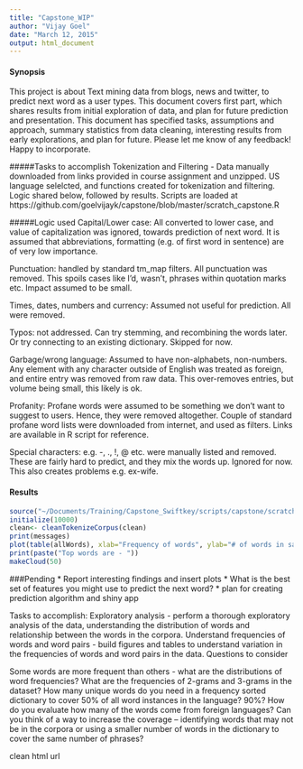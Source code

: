 ```yaml
---
title: "Capstone_WIP"
author: "Vijay Goel"
date: "March 12, 2015"
output: html_document
---
```


#### Synopsis
This project is about Text mining data from blogs, news and twitter, to predict next word as a user types. This document covers first part, which shares results from initial exploration of data, and plan for future prediction and presentation. This document has specified tasks, assumptions and approach, summary statistics from data cleaning, interesting results from early explorations, and plan for future.
Please let me know of any feedback! Happy to incorporate.

#####Tasks to accomplish
Tokenization and Filtering - Data manually downloaded from links provided in course assignment and unzipped. US language selelcted, and functions created for tokenization and filtering. Logic shared below, followed by results. Scripts are loaded at https://github.com/goelvijayk/capstone/blob/master/scratch_capstone.R

#####Logic used
Capital/Lower case: All converted to lower case, and value of capitalization was ignored, towards prediction of next word. It is assumed that abbreviations, formatting (e.g. of first word in sentence) are of very low importance.

Punctuation: handled by standard tm_map filters. All punctuation was removed. This spoils cases like I'd, wasn't, phrases within quotation marks etc. Impact assumed to be small.

Times, dates, numbers and currency: Assumed not useful for prediction. All were removed.

Typos: not addressed. Can try stemming, and recombining the words later. Or try connecting to an existing dictionary. Skipped for now.

Garbage/wrong language: Assumed to have non-alphabets, non-numbers. Any element with any character outside of English was treated as foreign, and entire entry was removed from raw data. This over-removes entries, but volume being small, this likely is ok.

Profanity: Profane words were assumed to be something we don't want to suggest to users. Hence, they were removed altogether. Couple of standard profane word lists were downloaded from internet, and used as filters. Links are available in R script for reference.

Special characters: e.g. -, ., !, @ etc. were manually listed and removed. These are fairly hard to predict, and they mix the words up. Ignored for now. This also creates problems e.g. ex-wife. 


#### Results
```r
source("~/Documents/Training/Capstone_Swiftkey/scripts/capstone/scratch_capstone.R")
initialize(10000)
clean<- cleanTokenizeCorpus(clean)
print(messages)
plot(table(allWords), xlab="Frequency of words", ylab="# of words in sample", main="Freq pattern of words")
print(paste("Top words are - "))
makeCloud(50)
```

###Pending
* Report interesting findings and insert plots
* What is the best set of features you might use to predict the next word?
* plan for creating prediction algorithm and shiny app

Tasks to accomplish:
Exploratory analysis - perform a thorough exploratory analysis of the data, understanding the distribution of words and relationship between the words in the corpora. 
Understand frequencies of words and word pairs - build figures and tables to understand variation in the frequencies of words and word pairs in the data.
Questions to consider

Some words are more frequent than others - what are the distributions of word frequencies? 
What are the frequencies of 2-grams and 3-grams in the dataset? 
How many unique words do you need in a frequency sorted dictionary to cover 50% of all word instances in the language? 90%? 
How do you evaluate how many of the words come from foreign languages? 
Can you think of a way to increase the coverage -- identifying words that may not be in the corpora or using a smaller number of words in the dictionary to cover the same number of phrases?

clean html url
